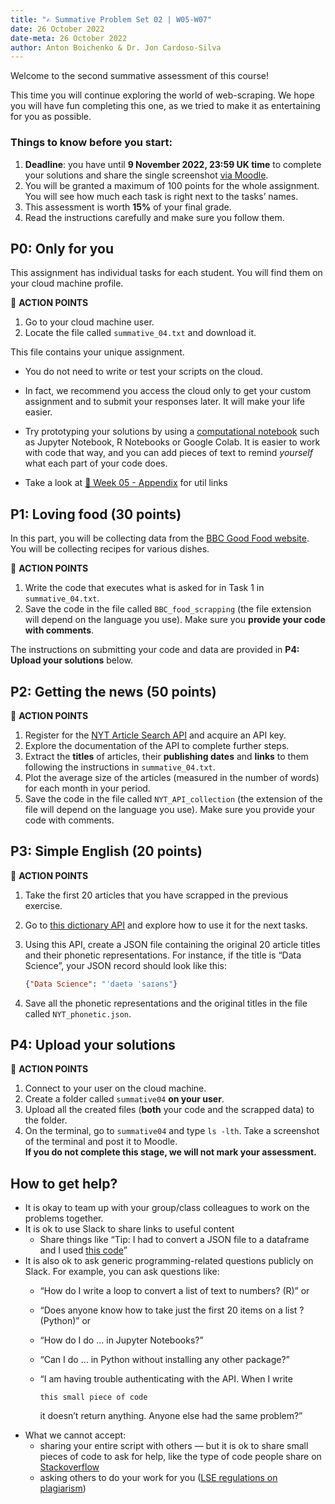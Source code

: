 ```yaml
---
title: "✍️ Summative Problem Set 02 | W05-W07"
date: 26 October 2022
date-meta: 26 October 2022
author: Anton Boichenko & Dr. Jon Cardoso-Silva
---
```


Welcome to the second summative assessment of this course! 

This time you will continue exploring the world of web-scraping. We hope you will have fun completing this one, as we tried to make it as entertaining for you as possible. 

### Things to know before you start:  

1. **Deadline**: you have until **9 November 2022, 23:59 UK time** to complete your solutions and share the single screenshot [via Moodle](https://moodle.lse.ac.uk/mod/coursework/view.php?id=1130993).
2. You will be granted a maximum of 100 points for the whole assignment. You will see how much each task is right next to the tasks' names. 
3. This assessment is worth **15%** of your final grade.
3. Read the instructions carefully and make sure you follow them.

## P0: Only for you 

This assignment has individual tasks for each student. You will find them on your cloud machine profile.

🎯 **ACTION POINTS**

1. Go to your cloud machine user.
2. Locate the file called `summative_04.txt` and download it.

This file contains your unique assignment. 

::: {.callout-tip collapse="false"}

- You do not need to write or test your scripts on the cloud. 

- In fact, we recommend you access the cloud only to get your custom assignment and to submit your responses later. It will make your life easier.

- Try prototyping your solutions by using a [computational notebook](/weeks/week05/lecture.qmd) such as Jupyter Notebook, R Notebooks or Google Colab. It is easier to work with code that way, and you can add pieces of text to remind _yourself_ what each part of your code does.

- Take a look at [🔖 Week 05 - Appendix](/weeks/week05/appendix.html) for util links

:::

## P1: Loving food (30 points)

In this part, you will be collecting data from the [BBC Good Food website](https://www.bbcgoodfood.com/). You will be collecting recipes for various dishes. 

🎯 **ACTION POINTS**

1. Write the code that executes what is asked for in Task 1 in `summative_04.txt`. 
2. Save the code in the file called `BBC_food_scrapping` (the file extension will depend on the language you use). Make sure you **provide your code with comments**.  

The instructions on submitting your code and data are provided in **P4: Upload your solutions** below. 

## P2: Getting the news (50 points)

🎯 **ACTION POINTS**

1. Register for the [NYT Article Search API](https://developer.nytimes.com/docs/articlesearch-product/1/overview) and acquire an API key.
2. Explore the documentation of the API to complete further steps.
3. Extract the **titles** of articles, their **publishing dates** and **links** to them following the instructions in `summative_04.txt`.   
4. Plot the average size of the articles (measured in the number of words) for each month in your period. 
5. Save the code in the file called `NYT_API_collection` (the extension of the file will depend on the language you use). Make sure you provide your code with comments. 

## P3: Simple English (20 points)

🎯 **ACTION POINTS**

1. Take the first 20 articles that you have scrapped in the previous exercise. 
2. Go to [this dictionary API](https://dictionaryapi.dev/) and explore how to use it for the next tasks. 
3. Using this API, create a JSON file containing the original 20 article titles and their phonetic representations. For instance, if the title is "Data Science", your JSON record should look like this:

    ```json
    {"Data Science": "ˈdaetə ˈsaɪəns"}
    ```

4. Save all the phonetic representations and the original titles in the file called `NYT_phonetic.json`.

## P4: Upload your solutions 

🎯 **ACTION POINTS**

1. Connect to your user on the cloud machine.
2. Create a folder called `summative04` **on your user**.
3. Upload all the created files (**both** your code and the scrapped data) to the folder.
4. On the terminal, go to `summative04` and type `ls -lth`. Take a screenshot of the terminal and post it to Moodle. <br/> **If you do not complete this stage, we will not mark your assessment.**

::: {.callout-important collapse="false"}
## How to get help?

- It is okay to team up with your group/class colleagues to work on the problems together.
- It is ok to use Slack to share links to useful content
    - Share things like "Tip: I had to convert a JSON file to a dataframe and I used [this code](https://stackoverflow.com/a/74199232/843365)"
- It is also ok to ask generic programming-related questions publicly on Slack. For example, you can ask questions like:
    - "How do I write a loop to convert a list of text to numbers? (R)" or 
    - "Does anyone know how to take just the first 20 items on a list ? (Python)" or 
    - "How do I do ... in Jupyter Notebooks?"
    - "Can I do ... in Python without installing any other package?"
    - "I am having trouble authenticating with the API. When I write 

        ```this small piece of code```
        
        it doesn't return anything. 
        Anyone else had the same problem?"
- What we cannot accept:
    - sharing your entire script with others — but it is ok to share small pieces of code to ask for help, like the type of code people share on [Stackoverflow](https://stackoverflow.com/questions/tagged/python?tab=Frequent)
    - asking others to do your work for you ([LSE regulations on plagiarism](https://www.lse.ac.uk/health-policy/student-life/plagiarism))
:::